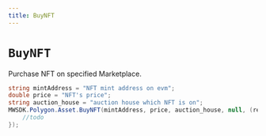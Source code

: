 ```yaml
---
title: BuyNFT
---
```


# `BuyNFT`

Purchase NFT on specified Marketplace.

```csharp
string mintAddress = "NFT mint address on evm";
double price = "NFT's price";
string auction_house = "auction house which NFT is on";
MWSDK.Polygon.Asset.BuyNFT(mintAddress, price, auction_house, null, (res) => {
    //todo
});
```

